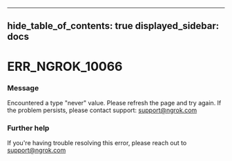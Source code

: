 

---
hide_table_of_contents: true
displayed_sidebar: docs
---


# ERR_NGROK_10066

### Message
Encountered a type "never" value. Please refresh the page and try again. If the problem persists, please contact support: support@ngrok.com

<ErrorDetails error="err_ngrok_10066" />



### Further help
If you're having trouble resolving this error, please reach out to [support@ngrok.com](mailto:support@ngrok.com?subject=Help%20with%20ERR_NGROK_10066)

